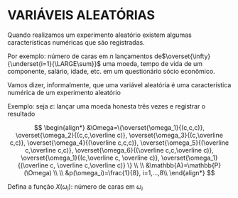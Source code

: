 # VARIÁVEIS ALEATÓRIAS

Quando realizamos um experimento aleatório existem algumas características numéricas que são registradas.

Por exemplo: número de caras em $n$ lançamentos de$\overset{\infty}{\underset{i=1}{\LARGE\sum}}$ uma moeda, tempo de vida de um componente, salário, idade, etc. em um questionário sócio econômico.

Vamos dizer, informalmente, que uma variável aleatória é uma característica numérica de um experimento aleatório

Exemplo: seja $\varepsilon$: lançar uma moeda honesta três vezes e registrar o resultado

$$
\begin{align*}
&\Omega=\{\overset{\omega_1}{(c,c,c)},
         \overset{\omega_2}{(c,c,\overline c)}, 
         \overset{\omega_3}{(c,\overline c,c)},
         \overset{\omega_4}{(\overline c,c,c)},
         \overset{\omega_5}{(\overline c,\overline c,c)},
         \overset{\omega_6}{(\overline c,c,\overline c)},
         \overset{\omega_1}{(c,\overline c, \overline c)},
         \overset{\omega_1}{(\overline c, \overline c,\overline c)}
\}
\\
\\
&\mathbb{A}=\mathbb{P}(\Omega)
\\
\\
&p(\omega_i)=\frac{1}{8}, i=1,...,8\\
\end{align*}
$$

Defina a função $X(\omega_i)$: número de caras em $\omega_i$
